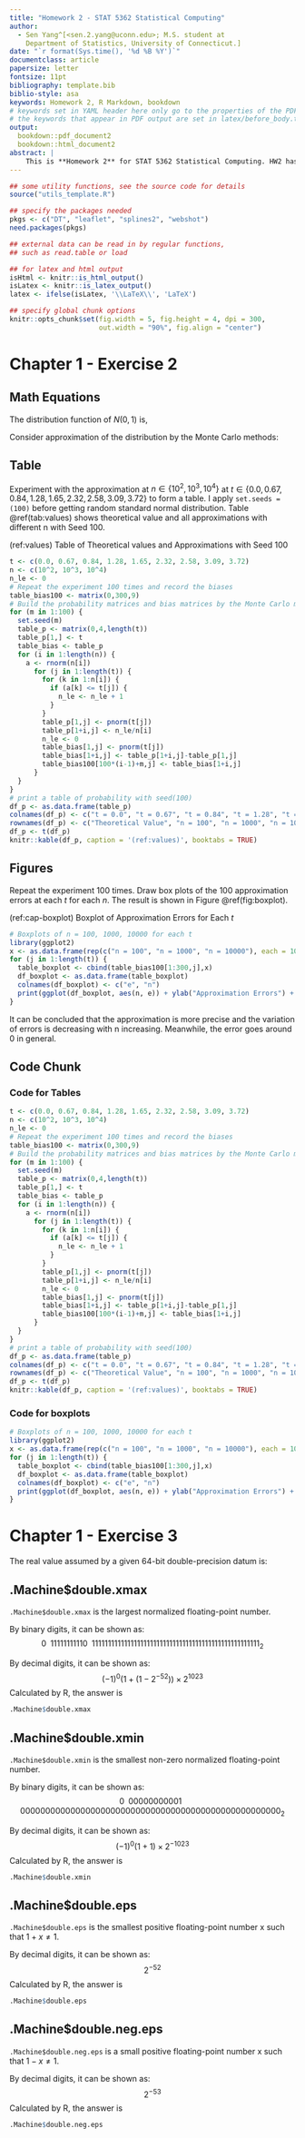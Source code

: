```yaml
---
title: "Homework 2 - STAT 5362 Statistical Computing"
author:
  - Sen Yang^[<sen.2.yang@uconn.edu>; M.S. student at
    Department of Statistics, University of Connecticut.]
date: "`r format(Sys.time(), '%d %B %Y')`"
documentclass: article
papersize: letter
fontsize: 11pt
bibliography: template.bib
biblio-style: asa
keywords: Homework 2, R Markdown, bookdown
# keywords set in YAML header here only go to the properties of the PDF output
# the keywords that appear in PDF output are set in latex/before_body.tex
output:
  bookdown::pdf_document2
  bookdown::html_document2
abstract: |
    This is **Homework 2** for STAT 5362 Statistical Computing. HW2 has 2 questions. The first question is Exercise 2 of Chapter 1, and the second question is Exercise 3 of Chapter 1. For the first question, I use nested *for* loops to get the approximation value by the Monte Carlo methods, then repeat the experiment for 100 times and draw corresponding boxplot. Fot the second question, by using the 64-bit double precision floating point arithmetic, I show the listed 4 numbers and check them by R.
---
```



```r
## some utility functions, see the source code for details
source("utils_template.R")

## specify the packages needed
pkgs <- c("DT", "leaflet", "splines2", "webshot")
need.packages(pkgs)

## external data can be read in by regular functions,
## such as read.table or load

## for latex and html output
isHtml <- knitr::is_html_output()
isLatex <- knitr::is_latex_output()
latex <- ifelse(isLatex, '\\LaTeX\\', 'LaTeX')

## specify global chunk options
knitr::opts_chunk$set(fig.width = 5, fig.height = 4, dpi = 300,
                      out.width = "90%", fig.align = "center")

```


# Chapter 1 - Exercise 2 {#sec:P1}

## Math Equations {#sec:math}

The distribution function of $N(0,1)$ is,
\begin{align}
    \Phi(t) = \int_{-\infty}^{t} \frac{1}{\sqrt{2\pi}}e^{-y^{2}/2}dy,
    (\#eq:ndf)
\end{align}

Consider approximation of the distribution by the Monte Carlo methods:
\begin{align}
    \hat{\Phi}(t) = \frac{1}{n} \sum_{i=1}^{n} I(X_{i} \le t),
    (\#eq:mce)
\end{align}


## Table  {#sec:tbl}

Experiment with the approximation at $n \in {\{10^2, 10^3, 10^4\}}$ at $t \in {\{0.0, 0.67, 0.84, 1.28, 1.65, 2.32, 2.58, 3.09, 3.72\}}$ to form a table. I apply `set.seeds = (100)` before getting random standard normal distribution. Table \@ref(tab:values) shows theoretical value and all approximations with different n with Seed 100.

(ref:values) Table of Theoretical values and Approximations with Seed 100

```r
t <- c(0.0, 0.67, 0.84, 1.28, 1.65, 2.32, 2.58, 3.09, 3.72)
n <- c(10^2, 10^3, 10^4)
n_le <- 0
# Repeat the experiment 100 times and record the biases
table_bias100 <- matrix(0,300,9)
# Build the probability matrices and bias matrices by the Monte Carlo methods
for (m in 1:100) {
  set.seed(m)
  table_p <- matrix(0,4,length(t))
  table_p[1,] <- t
  table_bias <- table_p
  for (i in 1:length(n)) {
    a <- rnorm(n[i])
      for (j in 1:length(t)) {
        for (k in 1:n[i]) {
          if (a[k] <= t[j]) {
            n_le <- n_le + 1
          }
        }
        table_p[1,j] <- pnorm(t[j])
        table_p[1+i,j] <- n_le/n[i]
        n_le <- 0
        table_bias[1,j] <- pnorm(t[j])
        table_bias[1+i,j] <- table_p[1+i,j]-table_p[1,j]
        table_bias100[100*(i-1)+m,j] <- table_bias[1+i,j]
      }
  }
}
# print a table of probability with seed(100)
df_p <- as.data.frame(table_p)
colnames(df_p) <- c("t = 0.0", "t = 0.67", "t = 0.84", "t = 1.28", "t = 1.65", "t = 2.32", "t = 2.58", "t = 3.09", "t = 3.72")
rownames(df_p) <- c("Theoretical Value", "n = 100", "n = 1000", "n = 10000")
df_p <- t(df_p)
knitr::kable(df_p, caption = '(ref:values)', booktabs = TRUE)
```

## Figures {#sec:figure}

Repeat the experiment 100 times. Draw box plots of the 100 approximation errors at each
$t$ for each $n$. The result is shown in Figure \@ref(fig:boxplot).

(ref:cap-boxplot) Boxplot of Approximation Errors for Each $t$

```r
# Boxplots of n = 100, 1000, 10000 for each t 
library(ggplot2)
x <- as.data.frame(rep(c("n = 100", "n = 1000", "n = 10000"), each = 100))
for (j in 1:length(t)) {
  table_boxplot <- cbind(table_bias100[1:300,j],x)
  df_boxplot <- as.data.frame(table_boxplot)
  colnames(df_boxplot) <- c("e", "n")
  print(ggplot(df_boxplot, aes(n, e)) + ylab("Approximation Errors") + geom_boxplot())
}
```

It can be concluded that the approximation is more precise and the variation of errors is decreasing with n increasing. Meanwhile, the error goes around 0 in general.

## Code Chunk {#sec:code}

### Code for Tables

```r
t <- c(0.0, 0.67, 0.84, 1.28, 1.65, 2.32, 2.58, 3.09, 3.72)
n <- c(10^2, 10^3, 10^4)
n_le <- 0
# Repeat the experiment 100 times and record the biases
table_bias100 <- matrix(0,300,9)
# Build the probability matrices and bias matrices by the Monte Carlo methods
for (m in 1:100) {
  set.seed(m)
  table_p <- matrix(0,4,length(t))
  table_p[1,] <- t
  table_bias <- table_p
  for (i in 1:length(n)) {
    a <- rnorm(n[i])
      for (j in 1:length(t)) {
        for (k in 1:n[i]) {
          if (a[k] <= t[j]) {
            n_le <- n_le + 1
          }
        }
        table_p[1,j] <- pnorm(t[j])
        table_p[1+i,j] <- n_le/n[i]
        n_le <- 0
        table_bias[1,j] <- pnorm(t[j])
        table_bias[1+i,j] <- table_p[1+i,j]-table_p[1,j]
        table_bias100[100*(i-1)+m,j] <- table_bias[1+i,j]
      }
  }
}
# print a table of probability with seed(100)
df_p <- as.data.frame(table_p)
colnames(df_p) <- c("t = 0.0", "t = 0.67", "t = 0.84", "t = 1.28", "t = 1.65", "t = 2.32", "t = 2.58", "t = 3.09", "t = 3.72")
rownames(df_p) <- c("Theoretical Value", "n = 100", "n = 1000", "n = 10000")
df_p <- t(df_p)
knitr::kable(df_p, caption = '(ref:values)', booktabs = TRUE)
```

### Code for boxplots

```r
# Boxplots of n = 100, 1000, 10000 for each t 
library(ggplot2)
x <- as.data.frame(rep(c("n = 100", "n = 1000", "n = 10000"), each = 100))
for (j in 1:length(t)) {
  table_boxplot <- cbind(table_bias100[1:300,j],x)
  df_boxplot <- as.data.frame(table_boxplot)
  colnames(df_boxplot) <- c("e", "n")
  print(ggplot(df_boxplot, aes(n, e)) + ylab("Approximation Errors") + geom_boxplot())
}
```

# Chapter 1 - Exercise 3 {#sec:P2}

The real value assumed by a given 64-bit double-precision datum is:

\begin{align}
    (-1)^{sign} (1 + \sum_{i=1}^{52} b_{52-i}2^{-i}) \times 2^{exponent-1023}
    (\#eq:dpe)
\end{align}

## .Machine$double.xmax

`.Machine$double.xmax` is the largest normalized floating-point number.

By binary digits, it can be shown as:
$$0\;\;11111111110\;\;1111111111111111111111111111111111111111111111111111_2$$

By decimal digits, it can be shown as:
$$(-1)^{0} (1 + (1-2^{-52})) \times 2^{1023}$$
Calculated by R, the answer is


```r
.Machine$double.xmax
```

## .Machine$double.xmin

`.Machine$double.xmin` is the smallest non-zero normalized floating-point number.

By binary digits, it can be shown as:
$$0\;\;00000000001\;\;0000000000000000000000000000000000000000000000000000_2$$

By decimal digits, it can be shown as:
$$(-1)^{0} (1+1) \times 2^{-1023}$$
Calculated by R, the answer is


```r
.Machine$double.xmin
```


## .Machine$double.eps

`.Machine$double.eps` is the smallest positive floating-point number x such that $1 + x \ne 1$.

By decimal digits, it can be shown as:
$$2^{-52}$$
Calculated by R, the answer is


```r
.Machine$double.eps
```


## .Machine$double.neg.eps

`.Machine$double.neg.eps` is a small positive floating-point number x such that $1 - x \ne 1$.

By decimal digits, it can be shown as:
$$2^{-53}$$
Calculated by R, the answer is


```r
.Machine$double.neg.eps
```


